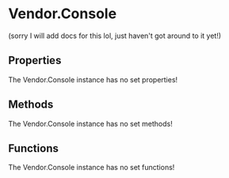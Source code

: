 [//]: # (This file was automatically compiled through the Generator luau code under this repository)
[//]: # (if you want to edit the documentation of discord-luau, please write changes)
[//]: # (to the discord-luau repository itself, we extract the comments from discord-luau and translate)
[//]: # (them into markdown files that Nextra can interpret!)

[//]: # (----- NEXTRA COMPONENTS IMPORT ----- )


[//]: # (----- DOCUMENT HEADER ----- )

# Vendor.Console

(sorry I will add docs for this lol, just haven't got around to it yet!)

[//]: # (----- DOCUMENT PROPERTIES ----- )

## Properties

The Vendor.Console instance has no set properties!

[//]: # (----- DOCUMENT METHODS ----- )

## Methods

The Vendor.Console instance has no set methods!

[//]: # (----- DOCUMENT FUNCTIONS ----- )

## Functions

The Vendor.Console instance has no set functions!

